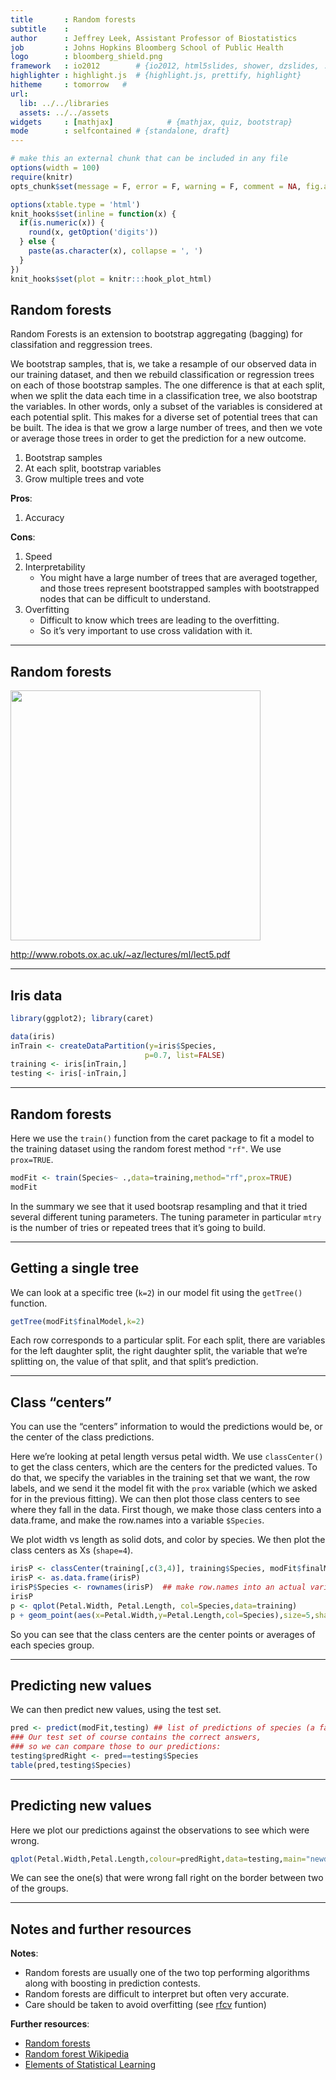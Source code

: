 ```yaml
---
title       : Random forests
subtitle    : 
author      : Jeffrey Leek, Assistant Professor of Biostatistics 
job         : Johns Hopkins Bloomberg School of Public Health
logo        : bloomberg_shield.png
framework   : io2012        # {io2012, html5slides, shower, dzslides, ...}
highlighter : highlight.js  # {highlight.js, prettify, highlight}
hitheme     : tomorrow   # 
url:
  lib: ../../libraries
  assets: ../../assets
widgets     : [mathjax]            # {mathjax, quiz, bootstrap}
mode        : selfcontained # {standalone, draft}
---
```



```r
# make this an external chunk that can be included in any file
options(width = 100)
require(knitr)
opts_chunk$set(message = F, error = F, warning = F, comment = NA, fig.align = 'center', cache=TRUE, dpi = 100, tidy = F, cache.path = '.cache/', fig.path = 'fig_021_random_forests/')

options(xtable.type = 'html')
knit_hooks$set(inline = function(x) {
  if(is.numeric(x)) {
    round(x, getOption('digits'))
  } else {
    paste(as.character(x), collapse = ', ')
  }
})
knit_hooks$set(plot = knitr:::hook_plot_html)
```


## Random forests
Random Forests is an extension to bootstrap aggregating (bagging) for classifation and reggression trees.

We bootstrap samples, that is, we take a resample of our observed data in our training dataset, and then we rebuild classification or regression trees on each of those bootstrap samples. The one difference is that at each split, when we split the data each time in a classification tree, we also bootstrap the variables. In other words, only a subset of the variables is considered at each potential split. This makes for a diverse set of potential trees that can be built.
The idea is that we grow a large number of trees, and then we vote or average those trees in order to get the prediction for a new outcome.

1. Bootstrap samples
2. At each split, bootstrap variables
3. Grow multiple trees and vote

__Pros__:

1. Accuracy

__Cons__:

1. Speed
2. Interpretability
    * You might have a large number of trees that are averaged together, and those trees represent bootstrapped samples with bootstrapped nodes that can be difficult to understand.
3. Overfitting
    * Difficult to know which trees are leading to the overfitting.
    * So it's very important to use cross validation with it.

---

## Random forests

<img class=center src=https://raw.githubusercontent.com/DataScienceSpecialization/courses/master/assets/img/08_PredictionAndMachineLearning/forests.png height=400>

[http://www.robots.ox.ac.uk/~az/lectures/ml/lect5.pdf](http://www.robots.ox.ac.uk/~az/lectures/ml/lect5.pdf)


---

## Iris data
```r
library(ggplot2); library(caret)
```

```r
data(iris)
inTrain <- createDataPartition(y=iris$Species,
                              p=0.7, list=FALSE)
training <- iris[inTrain,]
testing <- iris[-inTrain,]
```


---

## Random forests
Here we use the `train()` function from the caret package to fit a model to the training dataset using the random forest method `"rf"`. We use `prox=TRUE`.

```r
modFit <- train(Species~ .,data=training,method="rf",prox=TRUE)
modFit
```

In the summary we see that it used bootsrap resampling and that it tried several different tuning parameters. The tuning parameter in particular `mtry` is the number of tries or repeated trees that it's going to build.

---

## Getting a single tree
We can look at a specific tree (`k=2`) in our model fit using the `getTree()` function.
```r
getTree(modFit$finalModel,k=2)
```
Each row corresponds to a particular split. For each split, there are variables for the left daughter split, the right daughter split, the variable that we're splitting on, the value of that split, and that split's prediction.

---

## Class "centers"
You can use the "centers" information to would the predictions would be, or the center of the class predictions.

Here we're looking at petal length versus petal width.
We use `classCenter()` to get the class centers, which are the centers for the predicted values. To do that, we specify the variables in the training set that we want, the row labels, and we send it the model fit with the `prox` variable (which we asked for in the previous fitting).
We can then plot those class centers to see where they fall in the data.
First though, we make those class centers into a data.frame, and make the row.names into a variable `$Species`.  

We plot width vs length as solid dots, and color by species. We then plot the class centers as Xs (`shape=4`).
```r
irisP <- classCenter(training[,c(3,4)], training$Species, modFit$finalModel$prox)  ## table of class centers
irisP <- as.data.frame(irisP)
irisP$Species <- rownames(irisP)  ## make row.names into an actual variable.
irisP
p <- qplot(Petal.Width, Petal.Length, col=Species,data=training)
p + geom_point(aes(x=Petal.Width,y=Petal.Length,col=Species),size=5,shape=4,data=irisP)
```
So you can see that the class centers are the center points or averages of each species group.

---

## Predicting new values
We can then predict new values, using the test set.
```r
pred <- predict(modFit,testing) ## list of predictions of species (a factor w/ 3 levels)
### Our test set of course contains the correct answers,
### so we can compare those to our predictions:
testing$predRight <- pred==testing$Species
table(pred,testing$Species)
```

---

## Predicting new values
Here we plot our predictions against the observations to see which were wrong.
```r
qplot(Petal.Width,Petal.Length,colour=predRight,data=testing,main="newdata Predictions")
```
We can see the one(s) that were wrong fall right on the border between two of the groups.

---

## Notes and further resources

__Notes__:

* Random forests are usually one of the two top
performing algorithms along with boosting in prediction contests.
* Random forests are difficult to interpret but often very accurate. 
* Care should be taken to avoid overfitting (see [rfcv](http://cran.r-project.org/web/packages/randomForest/randomForest.pdf) funtion)


__Further resources__:

* [Random forests](http://www.stat.berkeley.edu/~breiman/RandomForests/cc_home.htm)
* [Random forest Wikipedia](http://en.wikipedia.org/wiki/Random_forest)
* [Elements of Statistical Learning](http://www-stat.stanford.edu/~tibs/ElemStatLearn/)